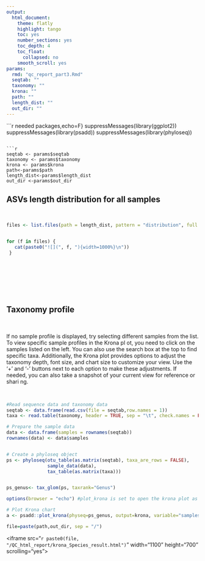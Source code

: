 ```yaml
---
output:
  html_document:
    theme: flatly
    highlight: tango
    toc: yes
    number_sections: yes
    toc_depth: 4
    toc_float:
      collapsed: no
    smooth_scroll: yes
params:
  rmd: "qc_report_part3.Rmd"
  seqtab: ""
  taxonomy: ""
  krona: ""
  path: ""
  length_dist: ""
  out_dir: ""
---
```




```r needed packages,echo=F}
suppressMessages(library(ggplot2))
suppressMessages(library(psadd))
suppressMessages(library(phyloseq))

```

```r
seqtab <- params$seqtab
taxonomy <- params$taxonomy
krona <- params$krona
path<-params$path
length_dist<-params$length_dist
out_dir <-params$out_dir

```

## ASVs length distribution for all samples

<br>

```r

files <- list.files(path = length_dist, pattern = "distribution", full.names =TRUE)


for (f in files) {
   cat(paste0("![](", f, "){width=1000%}\n"))
 }

```

<br>
<br>
<br>
<br>
<br>



## Taxonomy profile

<br>


If no sample profile is displayed, try selecting different samples from the list. To view specific sample profiles in the Krona pl
ot, you need to click on the samples listed on the left. You can also use 
the search box at the top to find specific taxa. Additionally, the Krona plot provides options to adjust the taxonomy depth, font 
size, and chart size to customize your view. Use the '+' and '-' buttons 
next to each option to make these adjustments. If needed, you can also take a snapshot of your current view for reference or shari
ng.

<br>

```r
#Read sequence data and taxonomy data
seqtab <- data.frame(read.csv(file = seqtab,row.names = 1))
taxa <- read.table(taxonomy, header = TRUE, sep = "\t", check.names = FALSE)

# Prepare the sample data
data <- data.frame(samples = rownames(seqtab))
rownames(data) <- data$samples


# Create a phyloseq object
ps <- phyloseq(otu_table(as.matrix(seqtab), taxa_are_rows = FALSE),
               sample_data(data),
               tax_table(as.matrix(taxa)))


ps_genus<- tax_glom(ps, taxrank="Genus")

options(browser = "echo") #plot_krona is set to open the krona plot as a separate html file, this stops it

# Plot Krona chart
a <- psadd::plot_krona(physeq=ps_genus, output=krona, variable="samples", trim = TRUE)

file=paste(path,out_dir, sep = "/")

```

<iframe src="`r paste0(file, "/QC_html_report/krona_Species_result.html")`" width="1100" height="700" scrolling="yes"></iframe>

<div Class="tocify-extend-page" data-unique="tocify-extend-page" style="height: 0;"></div>
